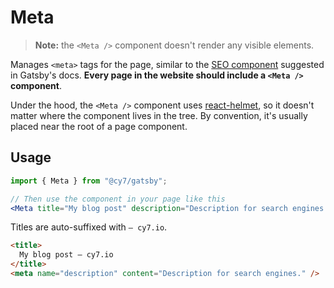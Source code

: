 
<Meta title="Gatsby | Meta" />

# Meta

> **Note:** the `<Meta />` component doesn't render any visible elements.

Manages `<meta>` tags for the page, similar to the [SEO component](https://www.gatsbyjs.org/docs/add-seo-component/) suggested in Gatsby's docs. **Every page in the website should include a `<Meta />` component**.

Under the hood, the `<Meta />` component uses [react-helmet](https://github.com/nfl/react-helmet), so it doesn't matter where the component lives in the tree. By convention, it's usually placed near the root of a page component.

## Usage

```jsx
import { Meta } from "@cy7/gatsby";

// Then use the component in your page like this
<Meta title="My blog post" description="Description for search engines." />
```

Titles are auto-suffixed with `— cy7.io`.

```html
<title>
  My blog post — cy7.io
</title>
<meta name="description" content="Description for search engines." />
```
